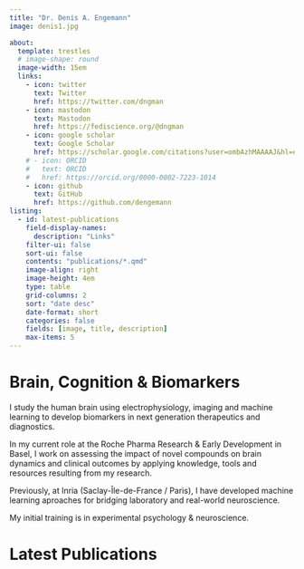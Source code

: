 ```yaml
---
title: "Dr. Denis A. Engemann"
image: denis1.jpg

about: 
  template: trestles
  # image-shape: round
  image-width: 15em
  links:
    - icon: twitter
      text: Twitter
      href: https://twitter.com/dngman
    - icon: mastodon
      text: Mastodon
      href: https://fediscience.org/@dngman
    - icon: google scholar
      text: Google Scholar
      href: https://scholar.google.com/citations?user=ombAzhMAAAAJ&hl=en&oi=ao
    # - icon: ORCID
    #   text: ORCID
    #   href: https://orcid.org/0000-0002-7223-1014
    - icon: github
      text: GitHub
      href: https://github.com/dengemann 
listing: 
  - id: latest-publications
    field-display-names:
      description: "Links"
    filter-ui: false
    sort-ui: false
    contents: "publications/*.qmd"
    image-align: right
    image-height: 4em
    type: table
    grid-columns: 2
    sort: "date desc"
    date-format: short
    categories: false
    fields: [image, title, description]
    max-items: 5
---
```


# Brain, Cognition & Biomarkers

:::{#hero-heading}

I study the human brain using electrophysiology, imaging and machine learning to develop biomarkers in next generation therapeutics and diagnostics.

In my current role at the Roche Pharma Research & Early Development in Basel, I work on assessing the impact of novel compounds on brain dynamics and clinical outcomes by applying knowledge, tools and resources resulting from my research.

Previously, at Inria (Saclay-Île-de-France / Paris), I have developed machine learning aproaches for bridging laboratory and real-world neuroscience.

My initial training is in experimental psychology & neuroscience.

:::

# Latest Publications

:::{#latest-publications}
:::
